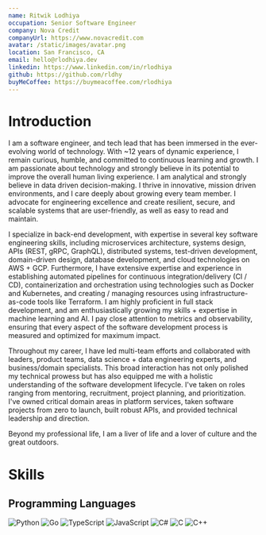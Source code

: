 ```yaml
---
name: Ritwik Lodhiya
occupation: Senior Software Engineer
company: Nova Credit
companyUrl: https://www.novacredit.com
avatar: /static/images/avatar.png
location: San Francisco, CA
email: hello@rlodhiya.dev
linkedin: https://www.linkedin.com/in/rlodhiya
github: https://github.com/rldhy
buyMeCoffee: https://buymeacoffee.com/rlodhiya
---
```


# Introduction

I am a software engineer, and tech lead that has been immersed in the ever-evolving world of technology. With ~12 years of dynamic experience, I remain curious, humble, and committed to continuous learning and growth. I am passionate about technology and strongly believe in its potential to improve the overall human living experience. I am analytical and strongly believe in data driven decision-making. I thrive in innovative, mission driven environments, and I care deeply about growing every team member. I advocate for engineering excellence and create resilient, secure, and scalable systems that are user-friendly, as well as easy to read and maintain.

I specialize in back-end development, with expertise in several key software engineering skills, including microservices architecture, systems design, APIs (REST, gRPC, GraphQL), distributed systems, test-driven development, domain-driven design, database development, and cloud technologies on AWS + GCP. Furthermore, I have extensive expertise and experience in establishing automated pipelines for continuous integration/delivery (CI / CD), containerization and orchestration using technologies such as Docker and Kubernetes, and creating / managing resources using infrastructure-as-code tools like Terraform. I am highly proficient in full stack development, and am enthusiastically growing my skills + expertise in machine learning and AI. I pay close attention to metrics and observability, ensuring that every aspect of the software development process is measured and optimized for maximum impact.

Throughout my career, I have led multi-team efforts and collaborated with leaders, product teams, data science + data engineering experts, and business/domain specialists. This broad interaction has not only polished my technical prowess but has also equipped me with a holistic understanding of the software development lifecycle. I've taken on roles ranging from mentoring, recruitment, project planning, and prioritization. I've owned critical domain areas in platform services, taken software projects from zero to launch, built robust APIs, and provided technical leadership and direction.

Beyond my professional life, I am a liver of life and a lover of culture and the great outdoors.

# Skills

## Programming Languages

<div className="flex flex-row space-x-1">
    <img src="https://skillicons.dev/icons?i=py" alt="Python" title="Python" />
    <img src="https://skillicons.dev/icons?i=go" alt="Go" title="Go" />
    <img src="https://skillicons.dev/icons?i=ts" alt="TypeScript" title="TypeScript" />
    <img src="https://skillicons.dev/icons?i=js" alt="JavaScript" title="JavaScript" />
    <img src="https://skillicons.dev/icons?i=cs" alt="C#" title="C#" />
    <img src="https://skillicons.dev/icons?i=c" alt="C" title="C" />
    <img src="https://skillicons.dev/icons?i=cpp" alt="C++" title="C++" />
</div>
